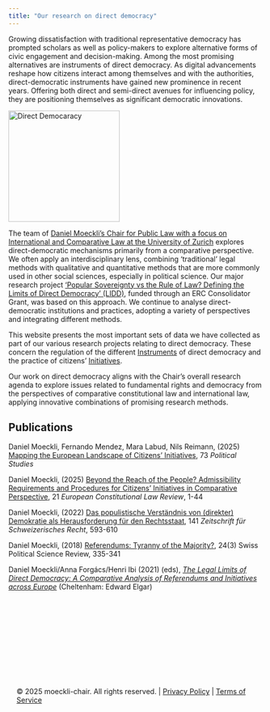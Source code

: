 ```yaml
---
title: "Our research on direct democracy"
---
```


::: {.grid}
::: {.g-col-8}

Growing dissatisfaction with traditional representative democracy has prompted scholars as well as policy-makers to explore alternative forms of civic engagement and decision-making. Among the most promising alternatives are instruments of direct democracy. As digital advancements reshape how citizens interact among themselves and with the authorities, direct-democratic instruments have gained new prominence in recent years. Offering both direct and semi-direct avenues for influencing policy, they are positioning themselves as significant democratic innovations.

:::

::: {.g-col-4}

![Direct Democaracy](images/hex-logo.svg){width="220px" fig-align="center"}
<!-- ![](images/home3.png){.center width="70%" style="border-radius: 8px;"} -->
:::
:::

The team of [Daniel Moeckli's Chair for Public Law with a focus on International and Comparative Law at the University of Zurich](https://www.ivr.uzh.ch/en/institutsmitglieder/moeckli.html) explores direct-democratic mechanisms primarily from a comparative perspective. We often apply an interdisciplinary lens, combining ‘traditional’ legal methods with qualitative and quantitative methods that are more commonly used in other social sciences, especially in political science. Our major research project [‘Popular Sovereignty vs the Rule of Law? Defining the Limits of Direct Democracy’ (LIDD)](http://lidd-project.org), funded through an ERC Consolidator Grant, was based on this approach. We continue to analyse direct-democratic institutions and practices, adopting a variety of perspectives and integrating different methods. 

This website presents the most important sets of data we have collected as part of our various research projects relating to direct democracy. These concern the regulation of the different [Instruments](https://moeckli-chair.github.io/tab-institutions/) of direct democracy and the practice of citizens’ [Initiatives](https://moeckli-chair.github.io/tab-mapping/).

Our work on direct democracy aligns with the Chair's overall research agenda to explore issues related to fundamental rights and democracy from the perspectives of comparative constitutional law and international law, applying innovative combinations of promising research methods.

## Publications

Daniel Moeckli, Fernando Mendez, Mara Labud, Nils Reimann, (2025) [Mapping the European Landscape of Citizens' Initiatives](https://journals.sagepub.com/doi/10.1177/00323217251334530), 73 *Political Studies*

Daniel Moeckli, (2025) [Beyond the Reach of the People? Admissibility Requirements and Procedures for Citizens’ Initiatives in Comparative Perspective](https://www.cambridge.org/core/journals/european-constitutional-law-review/article/beyond-the-reach-of-the-people-admissibility-requirements-and-procedures-for-citizens-initiatives-in-comparative-perspective/EF7C61B5CF7FFC81CFB631E1754AD569), 21 *European Constitutional Law Review*, 1-44

Daniel Moeckli, (2022) [Das populistische Verständnis von (direkter) Demokratie als Herausforderung für den Rechtsstaat](https://www.ivr.uzh.ch/dam/jcr:dd495331-4ac4-437c-a5fa-fadc5a9861aa/Moeckli_ZSR-I_2022-05_pdf.pdf), 141 *Zeitschrift für Schweizerisches Recht*, 593-610 

Daniel Moeckli, (2018) [Referendums: Tyranny of the Majority?](https://onlinelibrary.wiley.com/doi/epdf/10.1111/spsr.12317), 24(3) Swiss Political Science Review, 335-341

Daniel Moeckli/Anna Forgács/Henri Ibi (2021) (eds), [*The Legal Limits of Direct Democracy: A Comparative Analysis of Referendums and Initiatives across Europe*](https://www.elgaronline.com/edcollbook-oa/edcoll/9781800372795/9781800372795.xml) (Cheltenham: Edward Elgar)  


::: {.footer style="text-align: left; padding: 1rem; margin-top: 10rem;"}
© 2025 moeckli-chair. All rights reserved. | [Privacy Policy](#) | [Terms of Service](#)
:::
